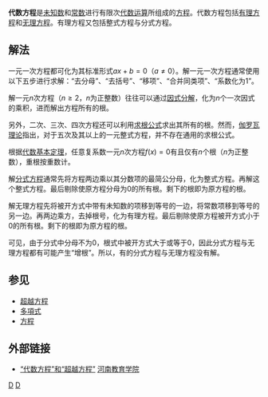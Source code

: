 '''代数方程'''是[[未知数|未知数]]和[[常数|常数]]进行有限次[[代数运算|代数运算]]所组成的[[方程|方程]]。代数方程包括[[有理方程|有理方程]]和[[无理方程|无理方程]]。有理方程又包括整式方程与分式方程。

== 解法==
一元一次方程都可化为其标准形式<math>ax+b=0</math>（<math>a\neq 0</math>）。解一元一次方程通常使用以下五步进行求解：“去分母”、“去括号”、“移项”、“合并同类项”、“系数化为1”。

解一元<math>n</math>次方程（<math>n\geq 2</math>，<math>n</math>为正整数）往往可以通过[[因式分解|因式分解]]，化为<math>n</math>个一次因式的乘积，进而解出方程所有的根。

另外，二次、三次、四次方程还可以利用[[求根公式|求根公式]]求出其所有的根。然而，[[伽罗瓦理论|伽罗瓦理论]]指出，对于五次及其以上的一元整式方程，并不存在通用的求根公式。

根据[[代数基本定理|代数基本定理]]，任意复系数一元<math>n</math>次方程<math>f(x)=0</math>有且仅有<math>n</math>个根（<math>n</math>为正整数），重根按重数计。

解[[分式方程|分式方程]]通常先将方程两边乘以其分数项的最简公分母，化为整式方程。再解这个整式方程。最后剔除使原方程分母为0的所有根。剩下的根即为原方程的根。

解无理方程先将被开方式中带有未知数的项移到等号的一边，将常数项移到等号的另一边。再两边乘方，去掉根号，化为有理方程。最后剔除使原方程被开方式小于0的所有根。剩下的根即为原方程的根。

可见，由于分式中分母不为0，根式中被开方式大于或等于0，因此分式方程与无理方程都有可能产生“增根”。所以，有的分式方程与无理方程没有解。

==参见==
* [[超越方程|超越方程]]
* [[多項式|多項式]]
* [[方程|方程]]

== 外部链接 ==
* [https://web.archive.org/web/20060512174021/http://ftp.haie.edu.cn/RESOURCE/CZ/CZSX/SXBL/SXTS1039/3010_SR.HTM “代数方程”和“超越方程”] [[河南教育学院|河南教育学院]]

{{代數小作品}}

[[Category:方程|D]]
[[Category:代数|D]]